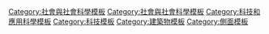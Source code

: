 {{Sidebar
|name = Public Infrastructure
|title = [[公共設施]]
|titleclass = navbox-title
|image = {{{image|[[File:Grand Coulee Dam spillway.jpg|230px]]}}}
|headingclass = navbox-abovebelow
|headingstyle = padding-bottom:0.25em;
|bodyclass = hlist

|heading1 = 公共建築及設施
|content1 = 
* [[機場]]
* [[橋]]
* [[寬頻]]
* [[運河]]
* [[維生管線]]
* [[水坝]]
* [[發電|電能]]
* [[能源开发|能源]]
* [[有害垃圾|有害廢料處理]]
* [[醫院]]
* [[堤]]
* [[灯塔]]
* [[公園]]
* [[港口]]
* [[公共交通]]
* [[公共房屋]]
* [[公立學校]]
* [[公共空間]]
* [[鐵路運輸|鐵路]]
* [[道路]]
* [[都市固體廢物|固體廢物]]
* [[电信]]
* [[公用事业]]
* [[水管理]]
** [[供水系統|供水]]
** [[排水]]
** [[下水道]]
** [[污水處理]]

|heading2 = 概念
|content2 = 
* {{link-en|公共建設資產管理|Infrastructure Asset Management|資產管理}}
* {{link-en|政府撥款|Appropriation (law)|撥款}}
* {{link-en|林達爾均衡模型|Lindahl tax|林達爾稅}}
* [[BOT模式]]
* [[设计-建造]]
* [[立法機構直接撥款|直接撥款]]
* [[固定成本]]
* [[基础设施#工程學|工程合約]]
* [[外部性]]
* [[公债]]
* [[生命週期評估]]
* {{link-en|維護、維修和運營|Maintenance, repair, and operations|維修}}
* [[自然垄断]]
* [[物業稅]]
* [[公共私營合作制|公私營合作]]
* {{link-en|公共投資|Public capital|投資}}
* [[公共財政|財政]]
* [[公共物品|資產]]
* {{link-en|公共部門|Public sector}}
* [[整建]]
* [[升級|改善（提升）]]
* {{link-en|溢出效應|Spillover effect}}
* [[供应链]]
* [[稅|稅收]]

|heading3 = 問題和解決方案
|content3 = 
* [[航空交通管制]]
* [[棕地]]
* [[碳足印]]
* {{link-en|貨櫃運輸|Containerization}}
* {{link-en|交通擠塞收費|Congestion pricing}}
* [[乙醇|乙醇燃料]] 
* [[燃油稅]]
* [[地下水]]
* [[高速鐵路]]
* [[混合動力車輛]]
* {{link-en|土地規劃|Land-use planning}}
* {{link-en|移动数据终端|Mobile data terminal}}
* [[政治分肥]]
* [[巴士快速交通系统|巴士系统]]
* [[資源回收]]
* [[可再生資源]]
* [[逆滲透]]
* [[智慧電網]]
* [[明智開發]]
* {{link-en|暴風雨水|Stormwater}}
* [[城市蔓延]]
* [[交通堵塞]]
* [[TOD开发模式]]
* {{link-en|汽車效能|Vehicle efficiency}}
* {{link-en|垃圾轉化能源|Waste-to-energy}}
* {{link-en|極端天氣預防|Weatherization}}
* [[無線通訊]]

|heading4 = 研究領域
|content4 = 
* [[建筑]]
* [[土木工程]]
* [[電機工程]]
* [[机械工程]]
* [[公共經濟學]]
* [[公共政策]]
* [[城市规划]]

|content5 = {{collapsible list
 | titlestyle = padding:0.2em 0; text-align:center;
 | liststyle = text-align: center;
 | title = 實例
 | [[明石海峡大桥]]
 | [[縱貫阿拉斯加管道]]
 | [[德國高速公路]]
 | {{link-en|巴西能源政策|Energy policy of Brazil|巴西能源独立}}
 | [[布魯克林大橋]]
 | [[英法海底隧道]]
 | {{link-en|芝加哥污水回收系統|Metropolitan Water Reclamation District of Greater Chicago}}
 | [[中华人民共和国高速铁路|中国高速铁路]]
 | {{link-en|巴西RIT巴士系統|Rede Integrada de Transporte}}
 | {{link-en|丹麥的風力發電|Wind power in Denmark}}
 | {{link-en|英國的離岸風力發電場|List of offshore wind farms in the United Kingdom}}
 | [[法国核能利用情况]]
 | {{link-en|德國太陽能使用情況|Solar power in Germany}}
 | [[胡佛水壩]]
 | [[香港國際機場]]
 | [[城際快車|城际特快列车]]
 | [[州際公路系統]]
 | {{link-en|信實石油#賈姆訥格爾煉油廠|Reliance Petroleum#Jamnagar Refinery|印度賈姆訥格爾煉油廠}}
 | [[关西国际机场]]
 | [[巴拿马运河]]
 | [[上海港]]
 | [[舊金山-奧克蘭海灣大橋|舊金山海灣大橋]]
 | [[长江三峡水利枢纽工程|三峽大壩]]
 | [[新幹線]]
 | [[西班牙高速鐵道]]
 | [[法国高速列车]]
 | {{link-en|西班牙高速公路|Highways in Spain}}
 | [[越洲鐵路]]
 | [[輸電系統#架空輸電線路|美國輸電系統]]
}}

|belowstyle = padding-bottom:0.25em;
|belowclass = navbox-abovebelow
|below = {{link-en|Portal:公共設施|Portal:Infrastructure|公共設施主題}}
}}<noinclude>

{{DEFAULTSORT:{{PAGENAME}}}}
[[Category:社會與社會科學模板]]
[[Category:社會與社會科學模板]]
[[Category:科技和應用科學模板]]
[[Category:科技模板]]
[[Category:建築物模板]]
[[Category:側面模板]]
</noinclude>